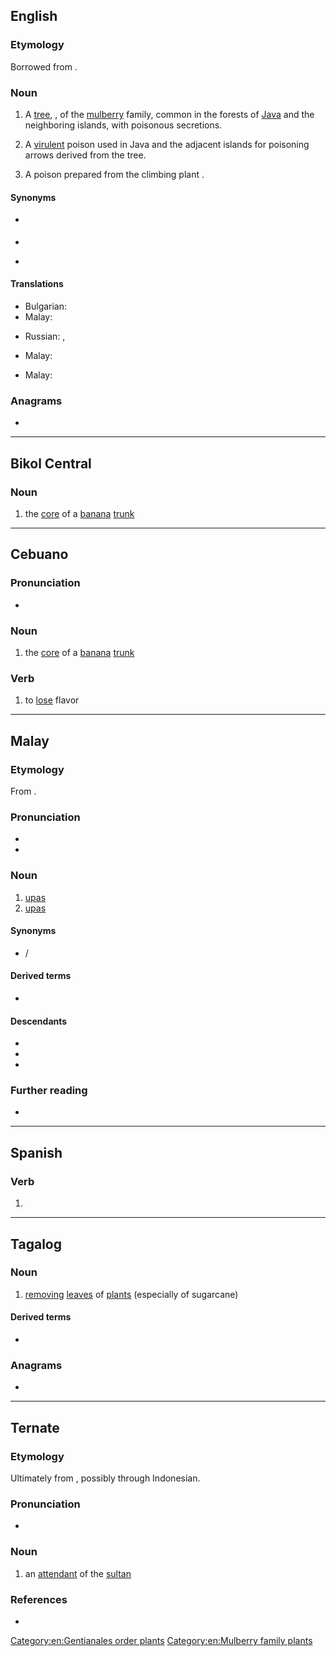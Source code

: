==English==
{{slim-wikipedia|lang=en}}

===Etymology===
Borrowed from {{bor|en|ms|upas}}.

===Noun===
{{en-noun|-|+}}

# {{lb|en|usually countable}} A [[tree]], {{taxlink|Antiaris toxicaria|species|noshow=1}}, of the [[mulberry]] family, common in the forests of [[Java]] and the neighboring islands, with poisonous secretions.
# {{lb|en|uncountable}} A [[virulent]] poison used in Java and the adjacent islands for poisoning arrows derived from the tree.
# {{lb|en|uncountable}} A poison prepared from the climbing plant {{taxlink|Strychnos tieute|species|noshow=1}}.

====Synonyms====
* {{sense|Antiaris toxicaria}} {{l|en|bohun upas}}
* {{sense|poison from ''Antiaris toxicaria''}}
* {{sense|poison from ''Strychnos tieute''}} {{l|en|upas tieute}}

====Translations====
{{trans-top|tree}}
* Bulgarian: {{t|bg| анча́р|m}}
* Malay: {{t|ms|pokok upas}}
{{trans-mid}}
* Russian: {{t+|ru|анча́р|m}}, {{t|ru|упа́с|m}}
{{trans-bottom}}

{{trans-top|poison from ''Antiaris toxicaria''}}
* Malay: {{t+|ms|upas}}
{{trans-mid}}
{{trans-bottom}}

{{trans-top|poison from ''Strychnos tieute''}}
* Malay: {{t+|ms|upas}}
{{trans-mid}}
{{trans-bottom}}

===Anagrams===
* {{anagrams|en|a=apsu|APUs|AUPs|Apsu|Apus|PUAs|SPUA|UAPs|paus|puas}}

[[Category:en:Gentianales order plants]]
[[Category:en:Mulberry family plants]]

----

==Bikol Central==

===Noun===
{{head|bcl|noun}}

# the [[core]] of a [[banana]] [[trunk]]

----

==Cebuano==

===Pronunciation===
* {{hyphenation|ceb|u|pas}}

===Noun===
{{head|ceb|noun}}

# the [[core]] of a [[banana]] [[trunk]]

===Verb===
{{head|ceb|verb}}

# to [[lose]] flavor

----

==Malay==

===Etymology===
From {{inh|ms|poz-pro|*upas}}.

===Pronunciation===
* {{IPA|ms|/upas/}}
* {{rhymes|ms|upas|pas|as}}

===Noun===
{{ms-noun|j=اوڤس}}

# [[#English|upas]] {{gloss|poison from Antiaris toxicaria}}
# [[#English|upas]] {{gloss|poison from Strychnos tieute}}

====Synonyms====
* {{l|ms|ipuh}} / {{l|ms|ipoh}}

====Derived terms====
* {{l|ms|pokok upas}}

====Descendants====
* {{desc|id|upas}}
* {{desc|en|upas|bor=1}}
* {{desc|ru|упас|bor=1}}

===Further reading===
* {{R:PRPM}}

----

==Spanish==

===Verb===
{{head|es|verb form}}

# {{es-verb form of|upar|ending=-ar|mood=indicative|tense=present|number=s|person=2|formal=n}}

----

==Tagalog==

===Noun===
{{tl-noun}}

# [[removing]] [[leaf|leaves]] of [[plants]] (especially of sugarcane)

====Derived terms====
* {{l|tl|pag-upas}}

===Anagrams===
* {{anagrams|tl|usap}}

----

==Ternate==

===Etymology===
Ultimately from {{der|tft|nl|oppas}}, possibly through Indonesian.

===Pronunciation===
* {{IPA|tft|[ˈu.pas]}}

===Noun===
{{tft-noun}}

# an [[attendant]] of the [[sultan]]

===References===
* {{R:tft:Hayami-Allen:2001}}